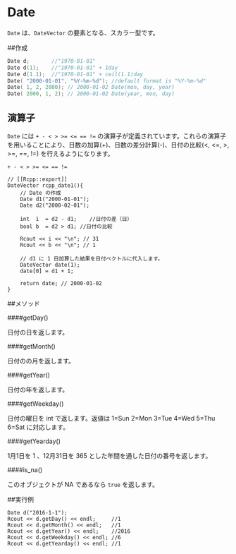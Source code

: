 # Date

`Date` は、`DateVector` の要素となる、スカラー型です。


##作成

```cpp
Date d;       //"1970-01-01"
Date d(1);    //"1970-01-01" + 1day
Date d(1.1);  //"1970-01-01" + ceil(1.1)day 
Date( "2000-01-01", "%Y-%m-%d"); //default format is "%Y-%m-%d"
Date( 1, 2, 2000); // 2000-01-02 Date(mon, day, year)
Date( 2000, 1, 2); // 2000-01-02 Date(year, mon, day)
```
## 演算子

`Date` には `+ - < > >= <= == !=` の演算子が定義されています。これらの演算子を用いることにより、日数の加算(+)、日数の差分計算(-)、日付の比較(<, <=, >, >=, ==, !=) を行えるようになります。


`+ - < > >= <= == !=`

```
// [[Rcpp::export]]
DateVector rcpp_date1(){
    // Date の作成
    Date d1("2000-01-01");
    Date d2("2000-02-01");

    int  i  = d2 - d1;    //日付の差（日）
    bool b  = d2 > d1; //日付の比較

    Rcout << i << "\n"; // 31
    Rcout << b << "\n"; // 1

    // d1 に 1 日加算した結果を日付ベクトルに代入します。
    DateVector date(1);
    date[0] = d1 + 1;  

    return date; // 2000-01-02
}
```



##メソッド


####getDay()

日付の日を返します。

####getMonth()

日付のの月を返します。

####getYear()

日付の年を返します。

####getWeekday()

日付の曜日を int で返します。返値は 1=Sun 2=Mon 3=Tue 4=Wed 5=Thu 6=Sat に対応します。

####getYearday()

1月1日を 1 、12月31日を 365 とした年間を通した日付の番号を返します。

####is_na()

このオブジェクトが NA であるなら `true` を返します。

##実行例

```
Date d("2016-1-1");
Rcout << d.getDay() << endl;     //1
Rcout << d.getMonth() << endl;   //1
Rcout << d.getYear() << endl;    //2016
Rcout << d.getWeekday() << endl; //6
Rcout << d.getYearday() << endl; //1
```
















